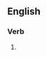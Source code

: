 ==English==

===Verb===
{{head|en|verb form}}

# {{present participle of|legitimise|lang=en|nocat=1}}
